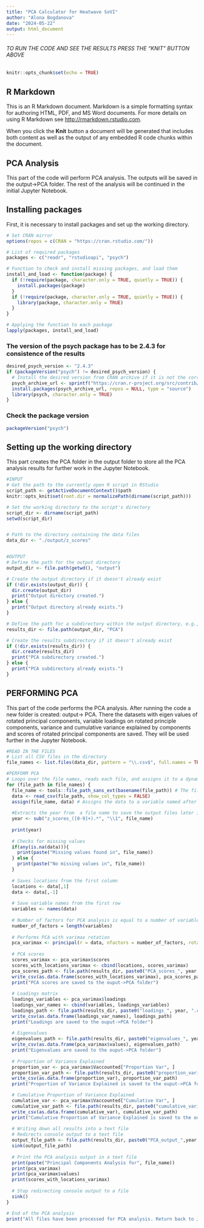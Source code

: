 ---
title: "PCA Calculator for Heatwave SoVI"
author: "Alona Bogdanova"
date: "2024-05-22"
output: html_document
---




###### TO RUN THE CODE AND SEE THE RESULTS PRESS THE "KNIT" BUTTON ABOVE ######






```{r setup, include=FALSE}
knitr::opts_chunk$set(echo = TRUE)
```

## R Markdown

This is an R Markdown document. Markdown is a simple formatting syntax for authoring HTML, PDF, and MS Word documents. For more details on using R Markdown see <http://rmarkdown.rstudio.com>.

When you click the **Knit** button a document will be generated that includes both content as well as the output of any embedded R code chunks within the document.




## PCA Analysis

This part of the code will perform PCA analysis. The outputs will be saved in the output->PCA folder. The rest of the analysis will be continued in the initial Jupyter Notebook.


## Installing packages
First, it is necessary to install packages and set up the working directory.
```{r}

# Set CRAN mirror
options(repos = c(CRAN = "https://cran.rstudio.com/"))

# List of required packages
packages <- c("readr", "rstudioapi", "psych")

# Function to check and install missing packages, and load them
install_and_load <- function(package) {
  if (!require(package, character.only = TRUE, quietly = TRUE)) {
    install.packages(package)
  }
  if (!require(package, character.only = TRUE, quietly = TRUE)) {
    library(package, character.only = TRUE)
  }
}

# Applying the function to each package
lapply(packages, install_and_load)

```


### The version of the psych package has to be 2.4.3 for consistence of the results
```{r}
desired_psych_version <- "2.4.3"
if (packageVersion("psych") != desired_psych_version) {
  # Install the desired version from CRAN archive if it is not the correct version
  psych_archive_url <- sprintf("https://cran.r-project.org/src/contrib/Archive/psych/psych_%s.tar.gz", desired_psych_version)
  install.packages(psych_archive_url, repos = NULL, type = "source")
  library(psych, character.only = TRUE)
}

```

### Check the package version
```{r}
packageVersion("psych")
```


## Setting up the working directory
This part creates the PCA folder in the output folder to store all the PCA analysis results for further work in the Jupyter Notebook.
```{r}
#INPUT
# Get the path to the currently open R script in RStudio
script_path <- getActiveDocumentContext()$path
knitr::opts_knit$set(root.dir = normalizePath(dirname(script_path)))

# Set the working directory to the script's directory
script_dir <- dirname(script_path)
setwd(script_dir)


# Path to the directory containing the data files
data_dir <- "./output/z_scores"


#OUTPUT
# Define the path for the output directory
output_dir <- file.path(getwd(), "output")

# Create the output directory if it doesn't already exist
if (!dir.exists(output_dir)) {
  dir.create(output_dir)
  print("Output directory created.")
} else {
  print("Output directory already exists.")
}

# Define the path for a subdirectory within the output directory, e.g., "results"
results_dir <- file.path(output_dir, "PCA")

# Create the results subdirectory if it doesn't already exist
if (!dir.exists(results_dir)) {
  dir.create(results_dir)
  print("PCA subdirectory created.")
} else {
  print("PCA subdirectory already exists.")
}

```

## PERFORMING PCA
This part of the code performs the PCA analysis. After running the code a new folder is created: output-> PCA. There the datasets with eigen values of rotated principal components, variable loadings on rotated principle components, variance and cumulative variance explained by components and scores of rotated principal components are saved. They will be used further in the Jupyter Notebook.
```{r}
#READ IN THE FILES
# List all CSV files in the directory
file_names <- list.files(data_dir, pattern = "\\.csv$", full.names = TRUE)

#PERFORM PCA
# Loops over the file names, reads each file, and assigns it to a dynamically named variable
for (file_path in file_names) {
  file_name <- tools::file_path_sans_ext(basename(file_path)) # The file name without extension
  data <- read_csv(file_path, show_col_types = FALSE)
  assign(file_name, data) # Assigns the data to a variable named after the file
  
  #Extracts the year from  a file name to save the output files later in the folder properly
  year <- sub("z_scores_([0-9]+).*", "\\1", file_name)
  
  print(year)
  
  # Checks for missing values
  if(any(is.na(data))){
    print(paste("Missing values found in", file_name))
  } else {
    print(paste("No missing values in", file_name))
  }
  
  # Saves locations from the first column
  locations <- data[,1]
  data <- data[,-1]
  
  # Save variable names from the first row
  variables <- names(data)
  
  # Number of factors for PCA analysis is equal to a number of variables
  number_of_factors = length(variables)
  
  # Performs PCA with varimax rotation
  pca_varimax <- principal(r = data, nfactors = number_of_factors, rotate = "varimax")
  
  # PCA scores
  scores_varimax <- pca_varimax$scores
  scores_with_locations_varimax <- cbind(locations, scores_varimax)
  pca_scores_path <- file.path(results_dir, paste0("PCA_scores_", year,".csv"))
  write_csv(as.data.frame(scores_with_locations_varimax), pca_scores_path)
  print("PCA scores are saved to the ouput->PCA folder")
  
  # Loadings matrix
  loadings_variables <- pca_varimax$loadings
  loadings_var_names <- cbind(variables, loadings_variables)
  loadings_path <- file.path(results_dir, paste0("loadings_", year, ".csv"))
  write_csv(as.data.frame(loadings_var_names), loadings_path)
  print("Loadings are saved to the ouput->PCA folder")
  
  # Eigenvalues
  eigenvalues_path <- file.path(results_dir, paste0("eigenvalues_", year, ".csv"))
  write_csv(as.data.frame(pca_varimax$values), eigenvalues_path)
  print("Eigenvalues are saved to the ouput->PCA folder")
  
  # Proportion of Variance Explained
  proportion_var <- pca_varimax$Vaccounted["Proportion Var", ]
  proportion_var_path <- file.path(results_dir, paste0("proportion_variance_", year, ".csv"))
  write_csv(as.data.frame(proportion_var), proportion_var_path)
  print("Proportion of Variance Explained is saved to the ouput->PCA folder")

  # Cumulative Proportion of Variance Explained
  cumulative_var <- pca_varimax$Vaccounted["Cumulative Var", ]
  cumulative_var_path <- file.path(results_dir, paste0("cumulative_variance_", year, ".csv"))
  write_csv(as.data.frame(cumulative_var), cumulative_var_path)
  print("Cumulative Proportion of Variance Explained is saved to the ouput->PCA folder")
  
  # Writing down all results into a text file
  # Redirects console output to a text file
  output_file_path <- file.path(results_dir, paste0("PCA_output_",year, ".txt"))
  sink(output_file_path)
  
  # Print the PCA analysis output in a text file
  print(paste("Principal Components Analysis for", file_name))
  print(pca_varimax)
  print(pca_varimax$values)
  print(scores_with_locations_varimax)
  
  # Stop redirecting console output to a file
  sink()
}

# End of the PCA analysis
print("All files have been processed for PCA analysis. Return back to Jupyter Notebook.")
```

